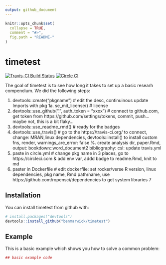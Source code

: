 ```yaml
---
output: github_document
---
```


<!-- README.md is generated from README.Rmd. Please edit that file -->

```r
knitr::opts_chunk$set(
  collapse = TRUE,
  comment = "#>",
  fig.path = "README-"
)
```

# timetest

[![Travis-CI Build Status](https://travis-ci.org/benmarwick/timetest.svg?branch=master)](https://travis-ci.org/benmarwick/timetest)  [![Circle CI](https://circleci.com/gh/benmarwick/timetest.svg?style=shield&circle-token=:circle-token)](https://circleci.com/gh/benmarwick/timetest)

The goal of timetest is to see how long it takes to set up a basic researh compendium. We did the following steps:

1. devtools::create("pkgname")    # edit the desc, continuinous update Imports with pkg
1a. se_mit_license()  # license
2. devtools::use_github(".", auth_token = "xxxx")          # connect to github.com, get token from https://github.com/settings/tokens, commit, push... maybe not, this is a bit flaky...
3. devtools::use_readme_rmd()     # ready for the badges
4. devtools::use_travis()         # go to the https://travis-ci.org/ to connect, change: MRAN,linux dependencies, devtools::install() to install custom fns, render,  warnings_are_error: false
%. create analysis dir, paper.Rmd, output: bookdown::word_document2 bibliography: csl:  update travis.yml
5. paste in circle.yml            # change pkg name in 3 places, go to https://circleci.com & add env var, addd badge to readme.Rmd, knit to md
6. paster in Dockerfile           # edit dockerfile: set rocker/verse R version, linux dependencies, pkg name, Rmd path/name, use https://github.com/ropensci/dependencies to get system libraries
7

## Installation

You can install timetest from github with:

```r
# install.packages("devtools")
devtools::install_github("benmarwick/timetest")
```

## Example

This is a basic example which shows you how to solve a common problem:

```r
## basic example code
```
